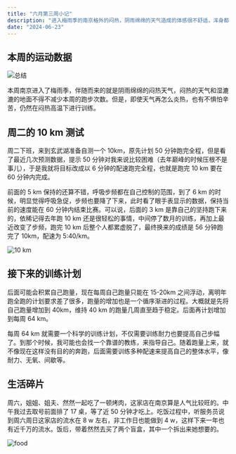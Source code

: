 ```yaml
---
title: "六月第三周小记"
description: "进入梅雨季的南京格外的闷热，阴雨绵绵的天气造成的体感很不舒适，浑身都觉得湿漉漉。"
date: "2024-06-23"
---
```


## 本周的运动数据

![总结](workout.png)

本周南京进入了梅雨季，伴随而来的就是阴雨绵绵的闷热天气，闷热的天气和湿漉漉的地面不得不减少本周的跑步次数。但是，即使天气再怎么炎热，也有不惧怕辛苦，仍然在闷热高温下进行训练。

## 周二的 10 km 测试

周二下班，来到玄武湖准备自测一个 10km，原先计划 50 分钟跑完全程，但是看了最近几次预测数据，提示 50 分钟对我来说比较困难（去年巅峰的时候压根不是事儿），于是我就将目标改成以 6 分钟的配速跑完全程，也就是跑完 10 km 要在 60 分钟内完成。

前面的 5 km 保持的还算不错，呼吸步频都在自己控制的范围，到了 6 km 的时候，明显觉得呼吸急促，步频也要降了下来，此时看了眼手表显示的数据，保持当前的速度能在 60 分钟内结束比赛。可以说，后面的 3 km 是靠自己的坚持跑下来的，依稀记得去年跑 10 km 还是很轻松的事情，中间停了数月的训练，再加上最近改变了步频，跑完 10 km 后整个人都累虚脱了，最终换来的成绩是 56 分钟跑完了 10km，配速为 5:40/km。

![10 km](10km.png)

## 接下来的训练计划

后面可能会积累自己跑量，现在每周自己跑量只能在 15-20km 之间浮动，离明年跑全跑的计划要求差了很多，跑量的增加也是一个循序渐进的过程。大概就是先将自己跑量增加到 40km，维持 40 km 的跑量几周直至趋于稳定。后面再计划增加到每周 64 km。

每周 64 km 就需要一个科学的训练计划，不仅需要训练耐力也要提高自己步幅了。到那个时候，我可能也会找一个靠谱的教练，来指导自己。随着跑量上来，就不像现在这样没有目的的奔跑，后面需要训练多种配速来提高自己的整体水平，像耐力、无氧、间歇等。

## 生活碎片

周六，姐姐、姐夫、然然一起吃了一顿烤肉，这家店在南京算是人气比较旺的。中午我过去取号前面排了 17 桌，等了近 50 分钟才吃上。吃饭过程中，听服务员说到周六周日这家店的流水在 8 w 左右，非工作日也能做到 4 w，这样下来一年也有近千万的流水。饭后，带着然然去买了两个盲盒，其中一个拆出来她想要的。

![food](food.jpeg)
